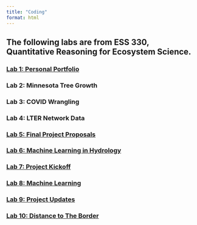 ```yaml
---
title: "Coding"
format: html
---
```


## The following labs are from ESS 330, Quantitative Reasoning for Ecosystem Science.

### [Lab 1: Personal Portfolio](rdelorie.github.io/rmdelorie.github.io/)

### Lab 2: Minnesota Tree Growth

### Lab 3: COVID Wrangling

### Lab 4: LTER Network Data

### [Lab 5: Final Project Proposals](https://bellaconrad.github.io/ess_final_project/)

### [Lab 6: Machine Learning in Hydrology](https://rdelorie.github.io/lab-6/)

### [Lab 7: Project Kickoff](https://zachary.cramton.com/ess_330_project_proposal/)

### [Lab 8: Machine Learning](https://rdelorie.github.io/lab-6/hyperparameter-tuning.html)

### [Lab 9: Project Updates](https://zachary.cramton.com/ess_330_final_project/)

### [Lab 10: Distance to The Border](https://rdelorie.github.io/lab-9/lab-9.html)
